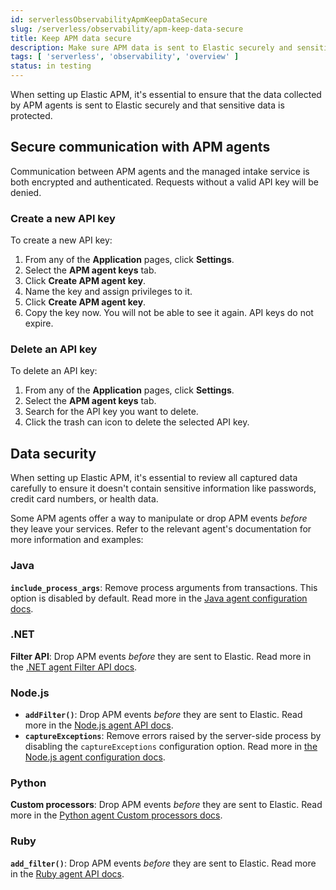 ```yaml
---
id: serverlessObservabilityApmKeepDataSecure
slug: /serverless/observability/apm-keep-data-secure
title: Keep APM data secure
description: Make sure APM data is sent to Elastic securely and sensitive data is protected.
tags: [ 'serverless', 'observability', 'overview' ]
status: in testing
---
```



When setting up Elastic APM, it's essential to ensure that the data collected by
APM agents is sent to Elastic securely and that sensitive data is protected.

## Secure communication with APM agents

Communication between APM agents and the managed intake service is both encrypted and authenticated.
Requests without a valid API key will be denied.

### Create a new API key

To create a new API key:

1. From any of the **Application** pages, click **Settings**.
1. Select the **APM agent keys** tab.
1. Click **Create APM agent key**.
1. Name the key and assign privileges to it.
1. Click **Create APM agent key**.
1. Copy the key now. You will not be able to see it again. API keys do not expire.

### Delete an API key

To delete an API key:

1. From any of the **Application** pages, click **Settings**.
1. Select the **APM agent keys** tab.
1. Search for the API key you want to delete.
1. Click the trash can icon to delete the selected API key.

## Data security

When setting up Elastic APM, it's essential to review all captured data carefully to ensure it doesn't contain sensitive information like passwords, credit card numbers, or health data.

Some APM agents offer a way to manipulate or drop APM events _before_ they leave your services.
Refer to the relevant agent's documentation for more information and examples:

### Java

**`include_process_args`**: Remove process arguments from transactions. This option is disabled by default. Read more in the [Java agent configuration docs](((apm-java-ref-v))/config-reporter.html#config-include-process-args).

### .NET

**Filter API**: Drop APM events _before_ they are sent to Elastic. Read more in the [.NET agent Filter API docs](((apm-dotnet-ref-v))/public-api.html#filter-api).

### Node.js

* **`addFilter()`**: Drop APM events _before_ they are sent to Elastic. Read more in the [Node.js agent API docs](((apm-node-ref-v))/agent-api.html#apm-add-filter).
* **`captureExceptions`**: Remove errors raised by the server-side process by disabling the `captureExceptions` configuration option. Read more in [the Node.js agent configuration docs](((apm-node-ref-v))/configuration.html#capture-exceptions).

### Python

**Custom processors**: Drop APM events _before_ they are sent to Elastic. Read more in the [Python agent Custom processors docs](((apm-py-ref-v))/sanitizing-data.html).

### Ruby

**`add_filter()`**: Drop APM events _before_ they are sent to Elastic. Read more in the [Ruby agent API docs](((apm-ruby-ref-v))/api.html#api-agent-add-filter).

<Feedback slug="/serverless/observability/apm-keep-data-secure" />
